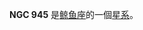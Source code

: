 {{NGCInfoBox|NGCID=NGC 945|發現者=弗里德里希·威廉·赫歇爾|發現日期=1785年11月28日|其他編號=MCG -2-7-13,IRAS02261-1045|曆元=J2000.0|赤經=2時28分37.2秒
|赤緯=-10°32'20"|星座=鲸鱼座|星體=星系|星等=12.1|表面亮度=13.7|藍等=12.8}}

'''NGC 945''' 是[[鲸鱼座|鲸鱼座]]的一個[[星系|星系]]。

{{NGCReference|945}}
{{Catalogs|NGC=945}}

{{Galaxy-stub}}